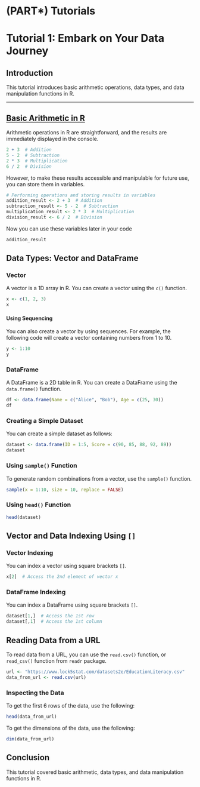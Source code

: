 # (PART\*) Tutorials {-}

# Tutorial 1: Embark on Your Data Journey 


## Introduction

This tutorial introduces basic arithmetic operations, data types, and data manipulation functions in R.

---

## [Basic Arithmetic in R](#basic-arithmetic-in-r)
Arithmetic operations in R are straightforward, and the results are immediately displayed in the console.

```r
2 + 3  # Addition
5 - 2  # Subtraction
2 * 3  # Multiplication
6 / 2  # Division
```


However, to make these results accessible and manipulable for future use, you can store them in variables.

```r
# Performing operations and storing results in variables
addition_result <- 2 + 3  # Addition
subtraction_result <- 5 - 2  # Subtraction
multiplication_result <- 2 * 3  # Multiplication
division_result <- 6 / 2  # Division
```


Now you can use these variables later in your code

```r
addition_result
```


## Data Types: Vector and DataFrame

### Vector

A vector is a 1D array in R. You can create a vector using the `c()` function.

```r
x <- c(1, 2, 3)
x
```

#### Using Sequencing

You can also create a vector by using sequences. For example, the following code will create a vector containing numbers from 1 to 10.


```r
y <- 1:10
y
```


### DataFrame

A DataFrame is a 2D table in R. You can create a DataFrame using the `data.frame()` function.

```r
df <- data.frame(Name = c("Alice", "Bob"), Age = c(25, 30))
df
```


### Creating a Simple Dataset

You can create a simple dataset as follows:

```r
dataset <- data.frame(ID = 1:5, Score = c(90, 85, 88, 92, 89))
dataset
```

### Using `sample()` Function

To generate random combinations from a vector, use the `sample()` function.

```r
sample(x = 1:10, size = 10, replace = FALSE)
```

### Using `head()` Function

```r
head(dataset)
```

## Vector and Data Indexing Using `[]`

### Vector Indexing

You can index a vector using square brackets `[]`.

```r
x[2]  # Access the 2nd element of vector x
```

### DataFrame Indexing

You can index a DataFrame using square brackets `[]`.

```r
dataset[1,]  # Access the 1st row
dataset[,1]  # Access the 1st column
```

## Reading Data from a URL

To read data from a URL, you can use the `read.csv()` function, or `read_csv()` function from `readr` package.

```r
url <- "https://www.lock5stat.com/datasets2e/EducationLiteracy.csv"
data_from_url <- read.csv(url)
```

### Inspecting the Data

To get the first 6 rows of the data, use the following:

```r
head(data_from_url)
```

To get the dimensions of the data, use the following:

```r
dim(data_from_url)
```

## Conclusion

This tutorial covered basic arithmetic, data types, and data manipulation functions in R.